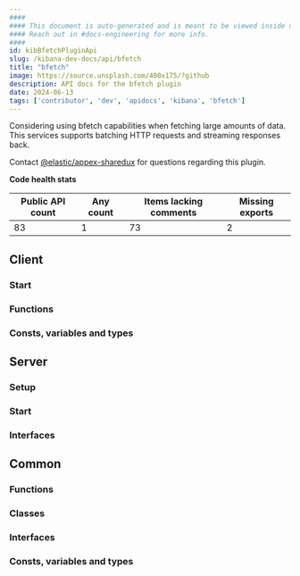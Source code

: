 ```yaml
---
####
#### This document is auto-generated and is meant to be viewed inside our experimental, new docs system.
#### Reach out in #docs-engineering for more info.
####
id: kibBfetchPluginApi
slug: /kibana-dev-docs/api/bfetch
title: "bfetch"
image: https://source.unsplash.com/400x175/?github
description: API docs for the bfetch plugin
date: 2024-06-13
tags: ['contributor', 'dev', 'apidocs', 'kibana', 'bfetch']
---
```


Considering using bfetch capabilities when fetching large amounts of data. This services supports batching HTTP requests and streaming responses back.

Contact [@elastic/appex-sharedux](https://github.com/orgs/elastic/teams/appex-sharedux) for questions regarding this plugin.

**Code health stats**

| Public API count  | Any count | Items lacking comments | Missing exports |
|-------------------|-----------|------------------------|-----------------|
| 83 | 1 | 73 | 2 |

## Client

### Start
<DocDefinitionList data={[bfetchObj.client.start]}/>

### Functions
<DocDefinitionList data={bfetchObj.client.functions}/>

### Consts, variables and types
<DocDefinitionList data={bfetchObj.client.misc}/>

## Server

### Setup
<DocDefinitionList data={[bfetchObj.server.setup]}/>

### Start
<DocDefinitionList data={[bfetchObj.server.start]}/>

### Interfaces
<DocDefinitionList data={bfetchObj.server.interfaces}/>

## Common

### Functions
<DocDefinitionList data={bfetchObj.common.functions}/>

### Classes
<DocDefinitionList data={bfetchObj.common.classes}/>

### Interfaces
<DocDefinitionList data={bfetchObj.common.interfaces}/>

### Consts, variables and types
<DocDefinitionList data={bfetchObj.common.misc}/>

